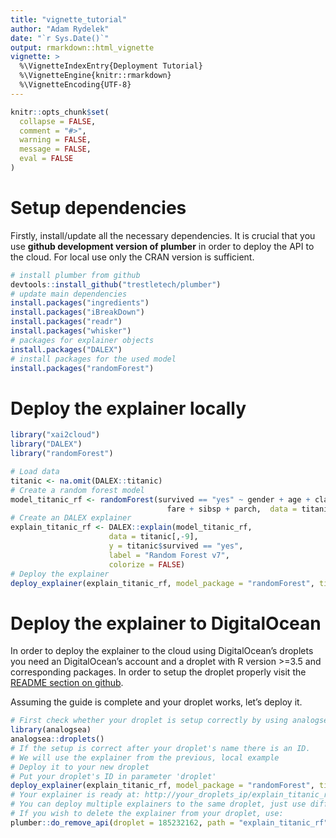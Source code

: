 ```yaml
---
title: "vignette_tutorial"
author: "Adam Rydelek"
date: "`r Sys.Date()`"
output: rmarkdown::html_vignette
vignette: >
  %\VignetteIndexEntry{Deployment Tutorial}
  %\VignetteEngine{knitr::rmarkdown}
  %\VignetteEncoding{UTF-8}
---
```


```r
knitr::opts_chunk$set(
  collapse = FALSE,
  comment = "#>",
  warning = FALSE,
  message = FALSE,
  eval = FALSE
)
```

# Setup dependencies

Firstly, install/update all the necessary dependencies. It is crucial that you use **github development version of plumber** in order to deploy the API to the cloud. For local use only the CRAN version is sufficient.

```r
# install plumber from github
devtools::install_github("trestletech/plumber")
# update main dependencies
install.packages("ingredients")
install.packages("iBreakDown")
install.packages("readr")
install.packages("whisker")
# packages for explainer objects
install.packages("DALEX")
# install packages for the used model
install.packages("randomForest")
```

# Deploy the explainer locally

```r
library("xai2cloud")
library("DALEX")
library("randomForest")

# Load data
titanic <- na.omit(DALEX::titanic)
# Create a random forest model
model_titanic_rf <- randomForest(survived == "yes" ~ gender + age + class + embarked +
                                   fare + sibsp + parch,  data = titanic)
# Create an DALEX explainer
explain_titanic_rf <- DALEX::explain(model_titanic_rf, 
                      data = titanic[,-9],
                      y = titanic$survived == "yes", 
                      label = "Random Forest v7",
                      colorize = FALSE)
# Deploy the explainer
deploy_explainer(explain_titanic_rf, model_package = "randomForest", title="Vignette test", port=8080)
```

# Deploy the explainer to DigitalOcean

In order to deploy the explainer to the cloud using DigitalOcean's droplets you need an DigitalOcean's account and a droplet with R version >=3.5 and corresponding packages. In order to setup the droplet properly visit the [README section on github](https://github.com/Adamoso/xai2cloud).

Assuming the guide is complete and your droplet works, let's deploy it.
```r
# First check whether your droplet is setup correctly by using analogsea package
library(analogsea)
analogsea::droplets()
# If the setup is correct after your droplet's name there is an ID.
# We will use the explainer from the previous, local example
# Deploy it to your new droplet
# Put your droplet's ID in parameter 'droplet'
deploy_explainer(explain_titanic_rf, model_package = "randomForest", title="Vignette test", droplet=185232162, port=8080)
# Your explainer is ready at: http://your_droplets_ip/explain_titanic_rf/__swagger__/
# You can deploy multiple explainers to the same droplet, just use different names and ports
# If you wish to delete the explainer from your droplet, use:
plumber::do_remove_api(droplet = 185232162, path = "explain_titanic_rf", delete = TRUE)
```

